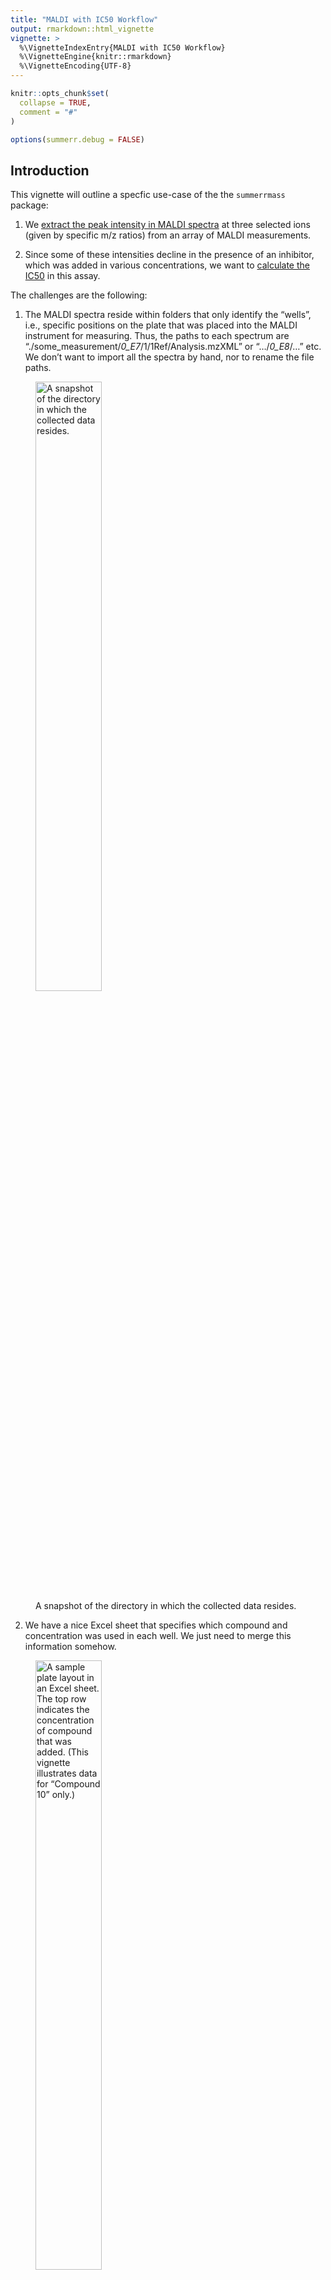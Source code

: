 ```yaml
---
title: "MALDI with IC50 Workflow"
output: rmarkdown::html_vignette
vignette: >
  %\VignetteIndexEntry{MALDI with IC50 Workflow}
  %\VignetteEngine{knitr::rmarkdown}
  %\VignetteEncoding{UTF-8}
---
```


```r
knitr::opts_chunk$set(
  collapse = TRUE,
  comment = "#"
)

options(summerr.debug = FALSE)
```

## Introduction

This vignette will outline a specfic use-case of the the `summerrmass` package:

1. We [extract the peak intensity in MALDI spectra](#sec-extract) at three selected 
ions (given by specific m/z ratios) from an array of MALDI measurements. 

2. Since some of these intensities decline in the presence of an inhibitor, which 
was added in various concentrations, we want to [calculate the IC50](#sec-fitting) 
in this assay.

The challenges are the following:

1. The MALDI spectra reside within folders that only identify the "wells", i.e., 
specific positions on the plate that was placed into the MALDI instrument for
measuring. Thus, the paths to each spectrum are 
"./some_measurement/*0_E7*/1/1Ref/Analysis.mzXML" or 
".../*0_E8*/..." etc.
We don't want to import all the spectra by hand, nor to rename the file paths.

![A snapshot of the directory in which the collected data resides.](maldi_folderlayout.png){width=50%}

2. We have a nice Excel sheet that specifies which compound and concentration
was used in each well. We just need to merge this information somehow.

![A sample plate layout in an Excel sheet. The top row indicates the concentration of compound that was added. (This vignette illustrates data for "Compound 10" only.)](maldi_platelayout.png){width=50%}

Let's start:

```r
library(summerrmass)
```

## Extracting selected peak intensities from MALDI spectra {#sec-extract}

Here, we will use the pre-built pipeline that ships with the package. If you want
to learn how to built up a smaller analysis step-by-step, check out the examples
in the documentation (or the vignette on the package's basic functions).

To adapt the pipeline to your needs, some arguments need probably to change.
`maldi_batch` is written in such a way that you can not only modify the 
individual parameters, but even exchange most of the functions that are used for 
in each step.[^1]

[^1]: Provided that the modified functions return objects of similar type
and structure to the original ones.

Here is how the full call to `maldi_batch` looks like. I have included 
most of the defaults so that you get an idea of what can be changed. 
`(*)` marks arguments which you are most likely to adapt to your own needs.

```r
data_maldi <- maldi_batch(
  path  = NULL,  # will prompt for the direcotry to analyze
  layout_file = NULL,  # will prompt for each sample group
  pivot = "[0-9]_[A-Z]+[0-9]+",  # regex to match the "well" folders (*)
  # pre-processing of spectra
  FUN_spect = maldi_average_by_well,
  MoreArgs_spect = list(pivot = "[0-9]_[A-Z]+[0-9]+", # (*)
                        final_trim_range = c(2420, 2445),  # (*)
                        method_baseline = "SNIP",
                        method_average  = "mean"), 
  # detecting peaks
  FUN_peaks = maldi_find_peaks_by_well,
  MoreArgs_peaks = list(pivot = "[0-9]_[A-Z]+[0-9]+",  # (*)
                        mass_list = c(mC = 2425, hmC = 2441, fC = 2439),  # (*)
                        tolerance_assignment = 0.5,
                        SNR = 3,
                        method = "MAD"),
  # drawing spectra
  MoreArgs_draw = list(ncol = 2, nrow = 6),
  # associating metadata
  FUN_import_layout = import_layout_from_excel,
  MoreArgs_layout = list(sheet = 1,
                         index_row = "2",
                         index_col = "A",
                         data_upper_left = "B3",
                         plate_nrow = 16,
                         plate_ncol = 24,
                         meta_row = list(
                           # metadata stored in rows
                           concentration = "1"),
                         meta_col = list(
                           # metadata stored in columns
                         ))
)

```

The most important argument the pipeline is the **pivot**, which is a regular
expression to identify a folder in a path that (1) 
groups the measurements from the same sample, i.e., the same well, and
(2) that is used to associate metadata, e.g., treatment
conditions, with the sample. You may want to check out `?import_layout_from_paths` 
for the technical details.

### Importing the spectra

Spectra are always imported using `maldi_import_spectra`. This cannot be modified
in the pre-built pipeline. There might neither be a need to do so as it simply
reads-in the files.

### Pre-processing of spectra

We use a pre-built pre-processing pipeline implemented in `maldi_average_by_well`
by default. This mini-pipeline involves:

1. Removing the baseline from the spectra

2. Aligning the spectra of ech sample group

3. Trimming them to the final mass range needed for the analysis[^2]

[^2]: Although it is possible to work with the full spectra, trimming to an appropriate
range will considerably speed up the subsequent steps.

As mentioned in the beginning, you may consider to write your own function for 
pre-processing if you need more control than what is provided by changing some
arguments.

### Detecting peaks and drawing intermediate spectra

The most valuable piece of information that must be provided is the (named) vector 
of m/z ions to measure. In this example, we would like to quantify the intensity
of three ions: `c(mC = 2425, hmC = 2441, fC = 2439)`.

By default, the workflow will try to identify the correct peaks in a semi-automatic
manner. However, there are different options to control this behavior (not shown 
in the example above); see `?maldi_batch` for details.

In the default process, you may be prompted to click on the peaks where there is
ambiguity:

![A mass spectrum in which no peak is present.](maldi_find_peaks_by_well_none.png){width=300px}
![A mass spectrum after the user has assigned the correct peak.](maldi_find_peaks_by_well_assigned.png){width=300px}

It is important that you remember to hit the 'Esc' key (or the 'Finish' button in 
RStudio) when you have successfully clicked on the correct peak. Only after that, 
the open circle will fill and the process continue.
In the mass spectrum on the right side, there is no peak, so you hit 'Esc' right 
away.
In the left one, there were two peaks within the acceptable range
(`tolerance_assignment`), so you identfiy the correct one and hit 'Esc'.

If you mistakenly clicked a wrong peak, don't worry. By default, you are asked
to review all assignments in a temporarily created PDF document using 
`maldi_draw_peaks_by_well` and to enter the well identifier (pivot) of those
spectra you wish to re-assign manually.

### Backing up spectra and peak assignments

Upon successful completion of each step, two `.rds` files are deposited in the
folders you just analyzed, which allows you to easily import a previous analysis
when you run `maldi_batch` on this folder (or a folder enclosing the folder).

### Association with a plate layout

In the final step of the pipeline, you will be asked to associate metadata with
the spectra. If you want to use always the same file, or a file with the same
name for each group of samples (MALDI plates), consider providing the full or
relative file name as `layout_file` (see `?maldi_batch`).

A convenient way is to provide the layout as Excel sheet. Please refer to
`?import_layout_from_excel` for the details and which arguments you should
provide to the function via `MoreArgs_layout`. In case you want to use a different
specification, feel free to feed another function to `FUN_import_layout = ...`.

### Returned object

Once `maldi_batch(...)` has finished, `data_maldi` contains two lists, one with
the spectra and one with the peaks and associated layout.

```r
data_maldi <- readRDS("data_maldi.rds")
```

```r
lengths(data_maldi)  # each list contains the result of 1 group

lapply(data_maldi, lengths)  # 12 spectra 

head(data_maldi$peaks[[1]])
```

## Creating a resume file

With the data at hand, we want to arrange the spectra per compound on a single 
page in a PDF document. Currently, this needs the user to specify how many spectra
there are to arrange and assumes that there is a reasonable order along the wells.
In a future release, the accessory function could be more self-reliant/flexible of 
course.

We go with two `for` loops here instead of the cherried `lapply` since it makes
the code a bit easier to understand.[^3] 

[^3]: Also, in case of something goes wrong in one of the groups, we have the data 
processed for the other cases and can investigate the source of error interactively
as the loop iterators `group` and `content` are available in the global environment.

```r
for (group in seq_along(data_maldi$peaks)) {
  
  pdf(file = file.path(attr(data_maldi$spectra[[group]], "dir"), 
                       "overview_by_compound.pdf"),
      width = 21.5 / 2.54, height = 30.5 / 2.54, paper = "a4")
  
  for (content in unique(data_maldi$peaks[[group]]$content)) {
    
    # fill the page, i.e., we know that we want to place exactly 12 spectra
    
    maldi_draw_peaks_by_well(data_maldi$spectra[[group]], 
                             data_maldi$peaks[[group]][which(
                               data_maldi$peaks[[group]]$content == content), ],
                             highlight_missing_peaks = FALSE, title = content, 
                             ncol = 2, nrow = 6)
    
  }
  
  dev.off()  ## close the file
  
}
```

## Fitting IC50 values {#sec-fitting}

The `maldi_find_peaks_by_well` function that we have used for peak detection in
`maldi_batch` measures not only the peak intensity as a column `.$intensity`, but
also calculates the fraction a particular peak makes within all quantified peaks
in a single (averaged) spectrum as `.$percent`. 

Having added the metadata from the palte layout that specifies the inhibitor 
concentration, which we find as `.$concentration`, we can fit a dose-response
model (see `?fit_IC50`) using the formula `percent ~ concentration`. 
We fit this model for each combination of `.$content` and `.$ion`.

```r
head(data_maldi$peaks[[1]][, c("content", "ion", "mass", "intensity", "percent")])
```

(As we did for plotting, we take the same group-wise approach and use simply a `for` 
loop.)

```r
library(tidyverse, quietly = TRUE)  ## specifically, "dplyr", "tidyr", "ggplot2"

data_ic50 <- list()

for (group in seq_along(data_maldi$peaks)) {
  
  log_task("fitting IC50 for", sQuote(names(data_maldi$peaks)[[group]]))
  
  data_ic50[[group]] <- data_maldi$peaks[[group]] %>%
    # ensure variables are numeric
    mutate(concentration = as.numeric(concentration)) %>% 
    # filter out missing values for proper augmenting
    filter(!is.na(percent), !is.na(concentration)) %>%
    # 
    group_by(content, ion) %>% 
    model_cleanly_groupwise(fit_IC50, formula = percent ~ concentration, 
                            newdata = data.frame(concentration = 10^seq(-3, 3, length.out = 100)))
  
  log_done()
  
}
```

Internally, a call is made to `broom::tidy` and `broom::augment` to extract all
statistical parameters and calculate the fitted curves.

This is how the fit paramters retrieved by `broom::tidy` look like:

```r
data_ic50[[group]] %>% 
  select(content, ion, tidy) %>% 
  unnest(tidy) %>% 
  head()
```

And we can do some plotting:

```r
ggplot(data = data_ic50[[group]], aes(x = concentration, color = ion)) +
  # original data points
  geom_point(data = . %>% select(content, ion, data) %>% unnest(data), 
             aes(y = percent)) +
  # fitted data points
  geom_path(data = . %>% select(content, ion, augment_new) %>% unnest(augment_new),
            aes(y = .fitted)) +
  # add IC50 values
  ggrepel::geom_text_repel(
    data = . %>% select(content, ion, tidy) %>% unnest(tidy) %>% filter(term == "IC50"),
    aes(y = 50, x = estimate, label = paste(
      round(estimate, -floor(log10(std.error / 10))), "\U00B1", 
      round(std.error, -floor(log10(std.error / 10)))))
  ) +
  #
  labs(x = "concentration") +
  guides(text = FALSE) +
  #
  scale_color_manual(values = c(mC = "#e31a1c", hmC = "#1f78b4", fC = "#33a02c")) +
  scale_x_log10(limits = c(1, 1e3)) +
  facet_wrap(vars(content)) +
  theme_linedraw(base_size = 12) + theme(
      panel.grid = element_blank()
    )
```
Quite neat.


